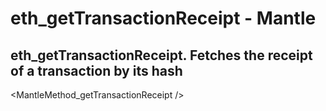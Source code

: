 # eth_getTransactionReceipt  - Mantle

## eth_getTransactionReceipt. Fetches the receipt of a transaction by its hash


<MantleMethod_getTransactionReceipt />
